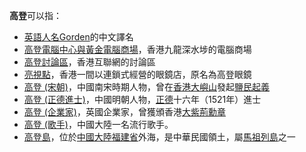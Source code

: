'''高登'''可以指：
* [[英語人名|英語人名]]Gorden的中文譯名
* [[黃金大廈|高登電腦中心與黃金電腦商場]]，香港九龍深水埗的電腦商場
* [[高登討論區|高登討論區]]，香港互聯網的討論區
* [[亮視點|亮視點]]，香港一間以連鎖式經營的眼鏡店，原名為高登眼鏡
* [[高登_(宋朝)|高登 (宋朝)]]，中國南宋時期人物，曾在[[香港|香港]][[大嶼山|大嶼山]]發起[[大奚山鹽民起義|鹽民起義]]
* [[高登_(正德進士)|高登 (正德進士)]]，中國明朝人物，[[正德_(明朝)|正德]]十六年（1521年）進士
* [[高登_(企業家)|高登 (企業家)]]，英國企業家，曾獲頒香港[[大紫荊勳章|大紫荊勳章]]
* [[高登_(歌手)|高登 (歌手)]]，中國大陸一名流行歌手。
* [[高登島|高登島]]，位於[[中國大陸|中國大陸]][[福建省|福建省]]外海，是中華民國領土，屬[[馬祖列島|馬祖列島]]之一

{{disambig|Cat=二字消歧义}}